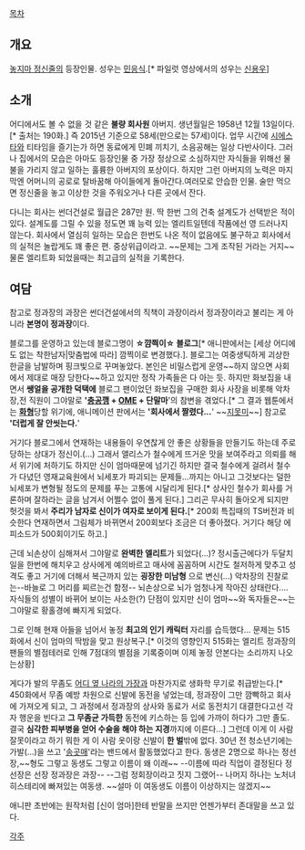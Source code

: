 [[목차]]

== 개요 ==
[[놓지마 정신줄]]의 등장인물. 성우는 [[민응식]].[* 파일럿 영상에서의 성우는 [[신용우]]]

== 소개 ==
어디에서도 볼 수 없을 것 같은 '''불량 회사원''' 아버지. 생년월일은 1958년 12월 13일이다.[* 출처는 190화.] 즉 2015년 기준으로 58세(만으로는 57세)이다. 업무 시간에 [[시에스타]]와 티타임을 즐기는가 하면 동료에게 민폐 끼치기, 소음공해는 일상 다반사이다. 그러나 집에서의 모습은 아마도 등장인물 중 가장 정상으로 소심하지만 자식들을 위해선 물불을 가리지 않고 일하는 훌륭한 아버지의 포상이다. 하지만 그런 아버지의 노력은 마지막엔 어머니의 공로로 탈바꿈해 아이들에게 돌아간다.여러모로 안습한 인물. 술만 먹으면 정신줄을 놓고 이상한 것을 주워오거나 다른 곳에서 잔다.
 
다니는 회사는 썬더건설로 월급은 287만 원. 딱 한번 그의 건축 설계도가 선택받은 적이 있다. 설계도를 그릴 수 있을 정도면 꽤 능력 있는 엘리트일텐데 작품에선 영 드러나지 않는다. 회사에서 열심히 일하는 모습은 한번도 나온 적이 없음에도 불구하고 회사에서의 실적은 놀랍게도 꽤 좋은 편. 중상위급이라고. ~~문제는 그게 조작된 거라는 거지~~ 물론 엘리트화 되었을때는 최고급의 실적을 기록한다.

== 여담 ==
참고로 정과장의 과장은 썬더건설에서의 직책이 과장이라서 정과장이라고 불리는 게 아니라 '''본명이 정과장'''이다.

블로그를 운영하고 있는데 블로그명이 '''☆꺔쯱이☆ 블로그'''[* 애니판에서는 [세상 어디에도 없는 착한남자|맞춤법에 따라] 깜찍이로 변경했다.]. 블로그는 여중생틱하게 괴상한 한글을 남발하며 핑크빛으로 꾸며놓았다. 본인은 비밀스럽게 운영~~하지 않으면 사회에서 제대로 매장 당한다~~하고 있지만 정작 가족들은 다 아는 듯. 하지만 화보집을 내면서 '''쌩얼을 공개한 덕택에''' 블로그 팬이었던 화보집을 구매한 회사 사장을 비롯해 악차장,전 직원이 그야말로 ''''[[충공깽]] + [[OME]] + 단말마''''의 참변을 겪었다.[* 그 결과 웹툰에서는 '''[[화형]]'''당할 위기에, 애니메이션 판에서는 ''''회사에서 짤렸다...'''' ~~[[지못미]]~~] 참고로 ''''더럽게 잘 안씻는다.'''' 

거기다 블로그에서 연재하는 내용들이 우연찮게 안 좋은 상황들을 만들기도 하는데 주로 당하는 상대가 정신이.(...) 그래서 앨리스가 철수에게 뜨거운 맛을 보여주라고 의뢰를 해서 위기에 처하기도 하지만 신이 엄마때문에 넘기긴 하지만 결국 철수에게 걸려서 철수가 다녔던 영재교육원에서 뇌세포가 파괴되는 문제들...까지는 아니고 그것보다는 덜한 뇌세포가 변형될 정도의 문제를 푸는 고통에 시달리게 된다.[* 상사인 철수가 회사를 거론하며 잘하라는 글을 남겨서 어쩔수 없이 풀게 된다.] 그리곤 무사히 돌아오게 되지만 헛것을 봐서 '''주리가 남자로 신이가 여자로 보이게 된다.'''[* 200회 특집때의 TS버전과 비슷한다 연재하면서 그림체가 바뀌면서 200회보다 조금은 더 좋아졌다. 거기다 해당 에피소드가 500회이기도 하고.]

근데 뇌손상이 심해져서 그야말로 '''완벽한 엘리트'''가 되었다(...)? 정시출근에다가 두달치 일을 한번에 해치우고 상사에게 예의바르고 매사에 꼼꼼하며 시간도 철저하게 맞추고 성격도 좋고 거기에 더해서 복근까지 있는 '''굉장한 미남형''' 으로 변신(...) 악차장의 진찰로는--바늘로 그 머리를 찌르는건 함정-- 뇌손상으로 뇌가 엄청나게 작아진 상태란다.... 자식들의 성별이 바뀌어 보이는 사소한(?) 단점이 있지만 신이 엄마~~와 독자들은~~는 그야말로 황홀경에 빠지게 되었다.

그로 인해 현재 아들을 넘어서 놓정 '''최고의 인기 캐릭터''' 자리를 습득했다... 문제는 515화에서 신이 엄마의 딱밤을 맞고 원상복구.[* 이것의 영향인지 515화는 엘리트 정과장의 팬들의 별점테러로 인해 7점대의 별점을 기록중이며 이제 놓정 안본다는 소리까지 나오는상황]

게다가 발의 무좀도 [[노하라 히로시|어디 옆 나라의 가장]]과 마찬가지로 생화학 무기로 취급받는다.[* 450화에서 무좀 예방 차원으로 신발에 동전을 넣었는데, 정과장이 그만 깜빡하고 회사에 가져오게 되고, 그 과정에서 정과장의 상사와 동료가 서로 동전치기 대결한다고선 각자 행운을 빈다고 '''그 무좀균 가득한''' 동전에 키스하는 등 입에 가까이 하다가 그만 졸도. 결국 '''심각한 피부병을 얻어 수술을 해야 하는 지경'''까지에 이른다...] 그런데 이게 이 사람 잘못이라고 하기 뭐한 게 이 사람 옷이랑 신발이 '''한 벌'''밖에 없다. 30년 전 청소년기에는 가발(...)을 쓰고 '[[송골매|송곳매]]'라는 밴드에서 활동했었다고 한다. 동생은 2명으로 하나는 정선장,~~형도 그렇고 동생도 그렇고 이름이 왜 이래~~ --이름에 따라 직업이 결정된다 정선장은 선장 정과장은 과장-- --그럼 정회장이라고 짓지 그랬어-- 나머지 하나는 노처녀 히스테리에 빠져있는 여동생. ~~설마 이 여동생도 이름이 이상하지는 않겠지~~

애니판 초반에는 원작처럼 [신이 엄마]한테 반말을 쓰지만 언젠가부터 존대말을 쓰고 있다.


[[각주]]
